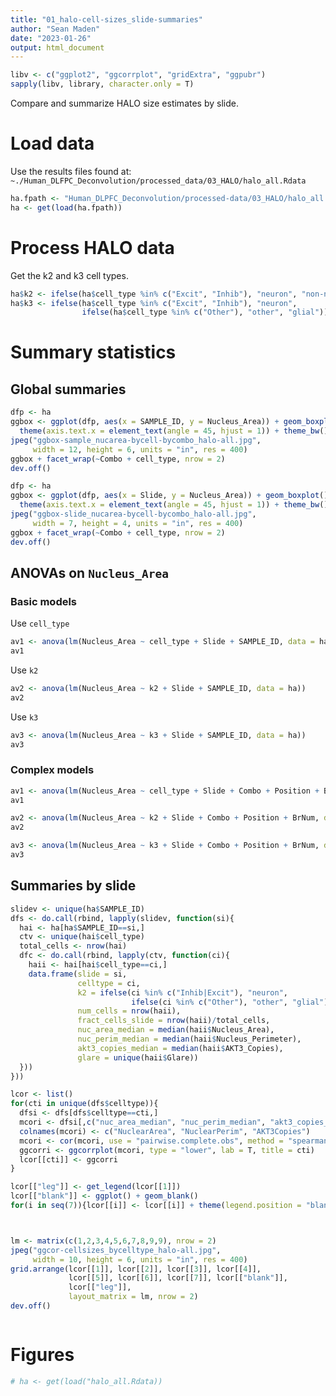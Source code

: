 ```yaml
---
title: "01_halo-cell-sizes_slide-summaries"
author: "Sean Maden"
date: "2023-01-26"
output: html_document
---
```


```r
libv <- c("ggplot2", "ggcorrplot", "gridExtra", "ggpubr")
sapply(libv, library, character.only = T)
```

Compare and summarize HALO size estimates by slide.

# Load data

Use the results files found at: `~./Human_DLFPC_Deconvolution/processed_data/03_HALO/halo_all.Rdata`

```r
ha.fpath <- "Human_DLPFC_Deconvolution/processed-data/03_HALO/halo_all.Rdata"
ha <- get(load(ha.fpath))
```

# Process HALO data

Get the k2 and k3 cell types.

```r
ha$k2 <- ifelse(ha$cell_type %in% c("Excit", "Inhib"), "neuron", "non-neuron")
ha$k3 <- ifelse(ha$cell_type %in% c("Excit", "Inhib"), "neuron",
                ifelse(ha$cell_type %in% c("Other"), "other", "glial"))
```

# Summary statistics

## Global summaries

```r
dfp <- ha
ggbox <- ggplot(dfp, aes(x = SAMPLE_ID, y = Nucleus_Area)) + geom_boxplot() + 
  theme(axis.text.x = element_text(angle = 45, hjust = 1)) + theme_bw()
jpeg("ggbox-sample_nucarea-bycell-bycombo_halo-all.jpg", 
     width = 12, height = 6, units = "in", res = 400)
ggbox + facet_wrap(~Combo + cell_type, nrow = 2)
dev.off()
```

```r
dfp <- ha
ggbox <- ggplot(dfp, aes(x = Slide, y = Nucleus_Area)) + geom_boxplot() + 
  theme(axis.text.x = element_text(angle = 45, hjust = 1)) + theme_bw()
jpeg("ggbox-slide_nucarea-bycell-bycombo_halo-all.jpg", 
     width = 7, height = 4, units = "in", res = 400)
ggbox + facet_wrap(~Combo + cell_type, nrow = 2)
dev.off()
```

## ANOVAs on `Nucleus_Area`

### Basic models

Use `cell_type`

```r
av1 <- anova(lm(Nucleus_Area ~ cell_type + Slide + SAMPLE_ID, data = ha))
av1
```

Use `k2`

```r
av2 <- anova(lm(Nucleus_Area ~ k2 + Slide + SAMPLE_ID, data = ha))
av2
```

Use `k3`

```r
av3 <- anova(lm(Nucleus_Area ~ k3 + Slide + SAMPLE_ID, data = ha))
av3
```

### Complex models

```r
av1 <- anova(lm(Nucleus_Area ~ cell_type + Slide + Combo + Position + BrNum, data = ha))
av1
```

```r
av2 <- anova(lm(Nucleus_Area ~ k2 + Slide + Combo + Position + BrNum, data = ha))
av2
```

```r
av3 <- anova(lm(Nucleus_Area ~ k3 + Slide + Combo + Position + BrNum, data = ha))
av3
```


## Summaries by slide

```r
slidev <- unique(ha$SAMPLE_ID)
dfs <- do.call(rbind, lapply(slidev, function(si){
  hai <- ha[ha$SAMPLE_ID==si,]
  ctv <- unique(hai$cell_type)
  total_cells <- nrow(hai)
  dfc <- do.call(rbind, lapply(ctv, function(ci){
    haii <- hai[hai$cell_type==ci,]
    data.frame(slide = si,
               celltype = ci,
               k2 = ifelse(ci %in% c("Inhib|Excit"), "neuron",
                           ifelse(ci %in% c("Other"), "other", "glial")),
               num_cells = nrow(haii),
               fract_cells_slide = nrow(haii)/total_cells,
               nuc_area_median = median(haii$Nucleus_Area),
               nuc_perim_median = median(haii$Nucleus_Perimeter),
               akt3_copies_median = median(haii$AKT3_Copies),
               glare = unique(haii$Glare))
  }))
}))
```

```r

lcor <- list()
for(cti in unique(dfs$celltype)){
  dfsi <- dfs[dfs$celltype==cti,]
  mcori <- dfsi[,c("nuc_area_median", "nuc_perim_median", "akt3_copies_median")]
  colnames(mcori) <- c("NuclearArea", "NuclearPerim", "AKT3Copies")
  mcori <- cor(mcori, use = "pairwise.complete.obs", method = "spearman")
  ggcorri <- ggcorrplot(mcori, type = "lower", lab = T, title = cti)
  lcor[[cti]] <- ggcorri
}

lcor[["leg"]] <- get_legend(lcor[[1]])
lcor[["blank"]] <- ggplot() + geom_blank()
for(i in seq(7)){lcor[[i]] <- lcor[[i]] + theme(legend.position = "blank")}



lm <- matrix(c(1,2,3,4,5,6,7,8,9,9), nrow = 2)
jpeg("ggcor-cellsizes_bycelltype_halo-all.jpg", 
     width = 10, height = 6, units = "in", res = 400)
grid.arrange(lcor[[1]], lcor[[2]], lcor[[3]], lcor[[4]], 
             lcor[[5]], lcor[[6]], lcor[[7]], lcor[["blank"]], 
             lcor[["leg"]],
             layout_matrix = lm, nrow = 2)
dev.off()



```

# Figures

```r
# ha <- get(load("halo_all.Rdata))
```